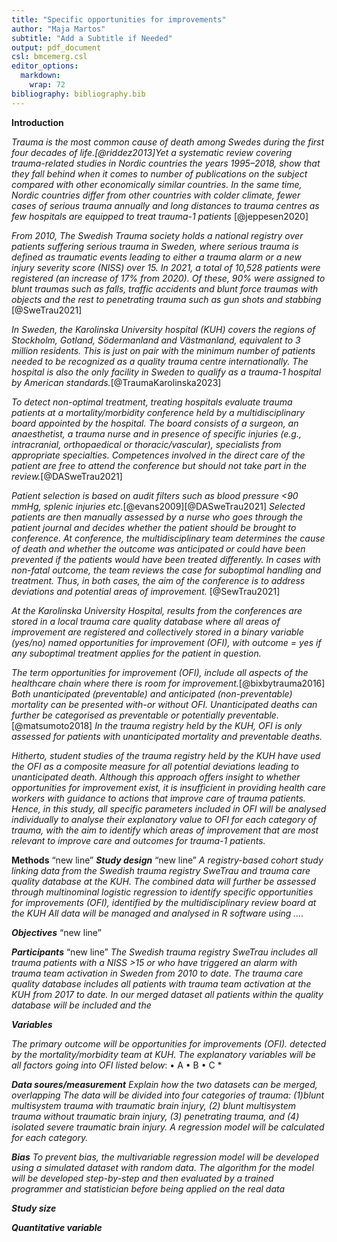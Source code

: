 ```yaml
---
title: "Specific opportunities for improvements"
author: "Maja Martos"
subtitle: "Add a Subtitle if Needed"
output: pdf_document
csl: bmcemerg.csl
editor_options:
  markdown:
    wrap: 72
bibliography: bibliography.bib
---
```

**Introduction**

*Trauma is the most common cause of death among Swedes during the first four decades of life.[@riddez2013]Yet a systematic review covering trauma-related studies in Nordic countries the years 1995–2018, show that they fall behind when it comes to number of publications on the subject compared with other economically similar countries. In the same time, Nordic countries differ from other countries with colder climate, fewer cases of serious trauma annually and long distances to trauma centres as few hospitals are equipped to treat trauma-1 patients* [@jeppesen2020]

*From 2010, The Swedish Trauma society holds a national registry over patients suffering serious trauma in Sweden, where serious trauma is defined as traumatic events leading to either a trauma alarm or a new injury severity score (NISS) over 15. In 2021, a total of 10,528 patients were registered (an increase of 17% from 2020). Of these, 90% were assigned to blunt traumas such as falls, traffic accidents and blunt force traumas with objects and the rest to penetrating trauma such as gun shots and stabbing* [@SweTrau2021]


*In Sweden, the Karolinska University hospital (KUH) covers the regions of Stockholm, Gotland, Södermanland and Västmanland, equivalent to 3 million residents. This is just on pair with the minimum number of patients needed to be recognized as a quality trauma centre internationally. The hospital is also the only facility in Sweden to qualify as a trauma-1 hospital by American standards.*[@TraumaKarolinska2023]

*To detect non-optimal treatment, treating hospitals evaluate trauma patients at a mortality/morbidity conference held by a multidisciplinary board appointed by the hospital. The board consists of a surgeon, an anaesthetist, a trauma nurse and in presence of specific injuries (e.g., intracranial, orthopaedical or thoracic/vascular), specialists from appropriate specialties. Competences involved in the direct care of the patient are free to attend the conference but should not take part in the review.*[@DASweTrau2021]

*Patient selection is based on audit filters such as blood pressure <90 mmHg, splenic injuries etc.*[@evans2009][@DASweTrau2021] *Selected patients are then manually assessed by a nurse who goes through the patient journal and decides whether the patient should be brought to conference. At conference, the multidisciplinary team determines the cause of death and whether the outcome was anticipated or could have been prevented if the patients would have been treated differently. In cases with non-fatal outcome, the team reviews the case for suboptimal handling and treatment. Thus, in both cases, the aim of the conference is to address deviations and potential areas of improvement.* [@SewTrau2021]

 
*At the Karolinska University Hospital, results from the conferences are stored in a local trauma care quality database where all areas of improvement are registered and collectively stored in a binary variable (yes/no) named opportunities for improvement (OFI), with outcome = yes if any suboptimal treatment applies for the patient in question.*

*The term opportunities for improvement (OFI), include all aspects of the healthcare chain where there is room for improvement.*[@bixbytrauma2016] *Both unanticipated (preventable) and anticipated (non-preventable) mortality can be presented with-or without OFI. Unanticipated deaths can further be categorised as preventable or potentially preventable.* [@matsumoto2018] *In the trauma registry held by the KUH, OFI is only assessed for patients with unanticipated mortality and preventable deaths.*

*Hitherto, student studies of the trauma registry held by the KUH have used the OFI as a composite measure for all potential deviations leading to unanticipated death. Although this approach offers insight to whether opportunities for improvement exist, it is insufficient in providing health care workers with guidance to actions that improve care of trauma patients. Hence, in this study, all specific parameters included in OFI will be analysed individually to analyse their explanatory value to OFI for each category of trauma, with the aim to identify which areas of improvement that are most relevant to improve care and outcomes for trauma-1 patients. *


**Methods**
"new line"
***Study design*** 
"new line"
*A registry-based cohort study linking data from the Swedish trauma registry SweTrau and trauma care quality database at the KUH. The combined data will further be assessed through multinominal logistic regression to identify specific opportunities for improvements (OFI), identified by the multidisciplinary review board at the KUH All data will be managed and analysed in R software using ….*

***Objectives***
"new line"

***Participants*** 
"new line"
*The Swedish trauma registry SweTrau includes all trauma patients with a NISS >15 or who have triggered an alarm with trauma team activation in Sweden from 2010 to date. The trauma care quality database includes all patients with trauma team activation at the KUH from 2017 to date. In our merged dataset all patients within the quality database will be included and the* 

***Variables*** 

*The primary outcome will be opportunities for improvements (OFI). detected by the mortality/morbidity team at KUH. The explanatory variables will be all factors going into OFI listed below*:
•	A
•	B
•	C
*

***Data soures/measurement***
*Explain how the two datasets can be merged, overlapping
The data will be divided into four categories of trauma: (1)blunt multisystem trauma with traumatic brain injury, (2) blunt multisystem trauma without traumatic brain injury, (3) penetrating trauma, and (4) isolated severe traumatic brain injury.
A regression model will be calculated for each category.*

***Bias*** 
*To prevent bias, the multivariable regression model will be developed using a simulated dataset with random data. The algorithm for the model will be developed step-by-step and then evaluated by a trained programmer and statistician before being applied on the real data*

***Study size*** 

***Quantitative variable***




